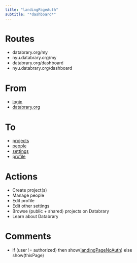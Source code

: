 ```yaml
---
title: "landingPageAuth"
subtitle: "*dashboard*"
---
```


# Routes

- databrary.org/my
- nyu.databrary.org/my
- databrary.org/dashboard
- nyu.databrary.org/dashboard

# From

- [login](login.html)
- [databrary.org](index.html)

# To

- [projects](myProjects.html)
- [people](myPeople.html)
- [settings](settings.html)
- [profile](profile.html)

# Actions

- Create project(s)
- Manage people
- Edit profile
- Edit other settings
- Browse (public + shared) projects on Databrary
- Learn about Databrary

# Comments

- if (user != authorized) then show([landingPageNoAuth](landingPageNoAuth.html)) else show(thisPage)